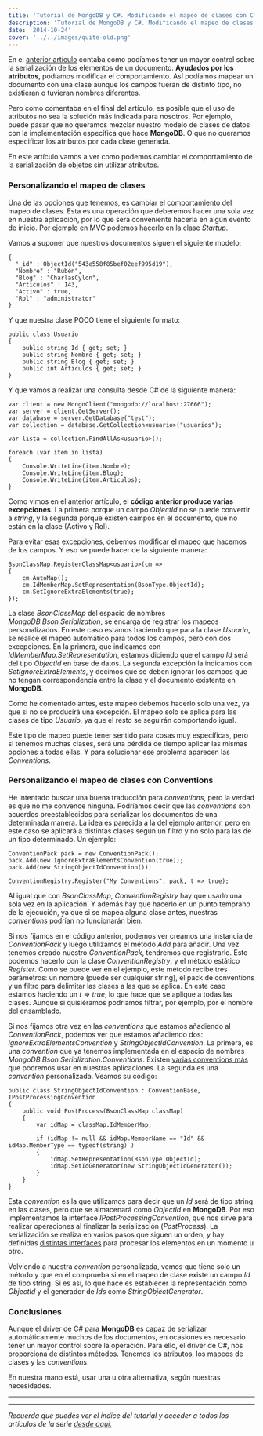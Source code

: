 ```yaml
---
title: 'Tutorial de MongoDB y C#. Modificando el mapeo de clases con Class Maps y Conventions'
description: 'Tutorial de MongoDB y C#. Modificando el mapeo de clases con Class Maps y Conventions'
date: '2014-10-24'
cover: '../../images/quite-old.png'
---
```


<p>En el <a href="https://www.charlascylon.com/post/100146951744/tutorial-mongodb-y-c-mapeado-de-clases-con-atributos">anterior artículo</a> contaba como podíamos tener un mayor control sobre la serialización de los elementos de un documento. <strong>Ayudados por los atributos</strong>, podíamos modificar el comportamiento. Así podíamos mapear un documento con una clase aunque los campos fueran de distinto tipo, no existieran o tuvieran nombres diferentes.</p>

<p>Pero como comentaba en el final del artículo, es posible que el uso de atributos no sea la solución más indicada para nosotros. Por ejemplo, puede pasar que no queramos mezclar nuestro modelo de clases de datos con la implementación específica que hace <strong>MongoDB</strong>. O que no queramos especificar los atributos por cada clase generada.</p>

<p>En este artículo vamos a ver como podemos cambiar el comportamiento de la serialización de objetos sin utilizar atributos.</p>

<h3>Personalizando el mapeo de clases</h3>

<p>Una de las opciones que tenemos, es cambiar el comportamiento del mapeo de clases. Esta es una operación que deberemos hacer una sola vez en nuestra aplicación, por lo que será conveniente hacerla en algún evento de inicio. Por ejemplo en MVC podemos hacerlo en la clase <em>Startup</em>.</p>

<p>Vamos a suponer que nuestros documentos siguen el siguiente modelo:</p>

<pre><code>{
  "_id" : ObjectId("543e558f85bef02eef995d19"),
  "Nombre" : "Rubén",
  "Blog" : "CharlasCylon",
  "Articulos" : 143,
  "Activo" : true,
  "Rol" : "administrator"
}
</code></pre>

<p>Y que nuestra clase POCO tiene el siguiente formato:</p>

<pre><code>public class Usuario
{
    public string Id { get; set; }
    public string Nombre { get; set; }
    public string Blog { get; set; }
    public int Articulos { get; set; }
}
</code></pre>

<p>Y que vamos a realizar una consulta desde C# de la siguiente manera:</p>

<pre><code>var client = new MongoClient("mongodb://localhost:27666");
var server = client.GetServer();
var database = server.GetDatabase("test");
var collection = database.GetCollection&lt;usuario&gt;("usuarios");

var lista = collection.FindAllAs&lt;usuario&gt;();

foreach (var item in lista)
{
    Console.WriteLine(item.Nombre);
    Console.WriteLine(item.Blog);
    Console.WriteLine(item.Articulos);
}
</code></pre>

<p>Como vimos en el anterior artículo, el <strong>código anterior produce varias excepciones</strong>. La primera porque un campo <em>ObjectId</em> no se puede convertir a <em>string</em>, y la segunda porque existen campos en el documento, que no están en la clase (Activo y Rol).</p>

<p>Para evitar esas excepciones, debemos modificar el mapeo que hacemos de los campos. Y eso se puede hacer de la siguiente manera:</p>

<pre><code>BsonClassMap.RegisterClassMap&lt;usuario&gt;(cm =&gt;
{
    cm.AutoMap();
    cm.IdMemberMap.SetRepresentation(BsonType.ObjectId);
    cm.SetIgnoreExtraElements(true);
});
</code></pre>

<p>La clase <em>BsonClassMap</em> del espacio de nombres <em>MongoDB.Bson.Serialization</em>, se encarga de registrar los mapeos personalizados. En este caso estamos haciendo que para la clase <em>Usuario</em>, se realice el mapeo automático para todos los campos, pero con dos excepciones. En la primera, que indicamos con <em>IdMemberMap.SetRepresentation</em>, estamos diciendo que el campo <em>Id</em> será del tipo <em>ObjectId</em> en base de datos. La segunda excepción la indicamos con <em>SetIgnoreExtraElements</em>, y decimos que se deben ignorar los campos que no tengan correspondencia entre la clase y el documento existente en <strong>MongoDB</strong>.</p>

<p>Como he comentado antes, este mapeo debemos hacerlo solo una vez, ya que si no se producirá una excepción. El mapeo solo se aplica para las clases de tipo <em>Usuario</em>, ya que el resto se seguirán comportando igual.</p>

<p>Este tipo de mapeo puede tener sentido para cosas muy específicas, pero si tenemos muchas clases, será una pérdida de tiempo aplicar las mismas opciones a todas ellas. Y para solucionar ese problema aparecen las <em>Conventions</em>.</p>

<h3>Personalizando el mapeo de clases con Conventions</h3>

<p>He intentado buscar una buena traducción para <em>conventions</em>, pero la verdad es que no me convence ninguna. Podríamos decir que las <em>conventions</em> son acuerdos preestablecidos para serializar los documentos de una determinada manera. La idea es parecida a la del ejemplo anterior, pero en este caso se aplicará a distintas clases según un filtro y no solo para las de un tipo determinado. Un ejemplo:</p>

<pre><code>ConventionPack pack = new ConventionPack();
pack.Add(new IgnoreExtraElementsConvention(true));
pack.Add(new StringObjectIdConvention());

ConventionRegistry.Register("My Conventions", pack, t =&gt; true);
</code></pre>

<p>Al igual que con <em>BsonClassMap</em>, <em>ConventionRegistry</em> hay que usarlo una sola vez en la aplicación. Y además hay que hacerlo en un punto temprano de la ejecución, ya que si se mapea alguna clase antes, nuestras <em>conventions</em> podrían no funcionarán bien.</p>

<p>Si nos fijamos en el código anterior, podemos ver creamos una instancia de <em>ConventionPack</em> y luego utilizamos el método <em>Add</em> para añadir. Una vez tenemos creado nuestro <em>ConventionPack</em>, tendremos que registrarlo. Esto podemos hacerlo con la clase <em>ConventionRegistry</em>, y el método estático <em>Register</em>. Como se puede ver en el ejemplo, este método recibe tres parámetros: un nombre (puede ser cualquier string), el pack de conventions y un filtro para delimitar las clases a las que se aplica. En este caso estamos haciendo un <em>t =&gt; true</em>, lo que hace que se aplique a todas las clases. Aunque si quisiéramos podríamos filtrar, por ejemplo, por el nombre del ensamblado.</p>

<p>Si nos fijamos otra vez en las <em>conventions</em> que estamos añadiendo al <em>ConventionPack</em>, podemos ver  que estamos añadiendo dos: <em>IgnoreExtraElementsConvention</em> y <em>StringObjectIdConvention</em>. La primera, es una <em>convention</em> que ya tenemos implementada en el espacio de nombres <em>MongoDB.Bson.Serialization.Conventions</em>. Existen <a href="http://api.mongodb.org/csharp/current/html/c964d104-512c-4b86-662e-dc0bafab836c.htm">varias conventions más</a> que podremos usar en nuestras aplicaciones. La segunda es una <em>convention</em> personalizada. Veamos su código:</p>

<pre><code>public class StringObjectIdConvention : ConventionBase, IPostProcessingConvention
{
    public void PostProcess(BsonClassMap classMap)
    {
        var idMap = classMap.IdMemberMap;

        if (idMap != null &amp;&amp; idMap.MemberName == "Id" &amp;&amp; idMap.MemberType == typeof(string) )
        {
            idMap.SetRepresentation(BsonType.ObjectId);
            idMap.SetIdGenerator(new StringObjectIdGenerator());
        }
    }
}
</code></pre>

<p>Esta <em>convention</em> es la que utilizamos para decir que un <em>Id</em> será de tipo string en las clases, pero que se almacenará como <em>ObjectId</em> en <strong>MongoDB</strong>. Por eso implementamos la interface <em>IPostProcessingConvention</em>, que nos sirve para realizar operaciones al finalizar la serialización (<em>PostProcess</em>). La serialización se realiza en  varios pasos que siguen un orden, y hay definidas <a href="http://docs.mongodb.org/ecosystem/tutorial/serialize-documents-with-the-csharp-driver/#conventions">distintas interfaces</a> para procesar los elementos en un momento u otro.</p>

<p>Volviendo a nuestra <em>convention</em> personalizada, vemos que tiene solo un método y que en él comprueba si en el mapeo de clase existe un campo <em>Id</em> de tipo string. Si es así, lo que hace es establecer la representación como <em>ObjectId</em> y el generador de <em>Ids</em> como <em>StringObjectGenerator</em>.</p>

<h3>Conclusiones</h3>

<p>Aunque el driver de C# para <strong>MongoDB</strong> es capaz de serializar automáticamente muchos de los documentos, en ocasiones es necesario tener un mayor control sobre la operación. Para ello, el driver de C#, nos proporciona de distintos métodos. Tenemos los atributos, los mapeos de clases y las <em>conventions</em>.</p>

<p>En nuestra mano está, usar una u otra alternativa, según nuestras necesidades.</p>

* * * * *

* * * * *

*Recuerda que puedes ver el índice del tutorial y acceder a todos los
artículos de la serie [desde aquí.](https://charlascylon.com/tutorialmongo)*